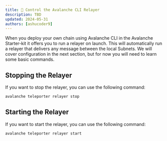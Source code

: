 ```yaml
---
title: 📕 Control the Avalanche CLI Relayer
description: TBD
updated: 2024-05-31
authors: [ashucoder9]
---
```


When you deploy your own chain using Avalanche CLI in the Avalanche Starter-kit it offers you to run a relayer on launch. This will automatically run a relayer that delivers any message between the local Subnets. We will cover configuration in the next section, but for now you will need to learn some basic commands.

## Stopping the Relayer

If you want to stop the relayer, you can use the following command:

```bash
avalanche teleporter relayer stop
```

## Starting the Relayer

If you want to start the relayer, you can use the following command:

```bash
avalanche teleporter relayer start
```